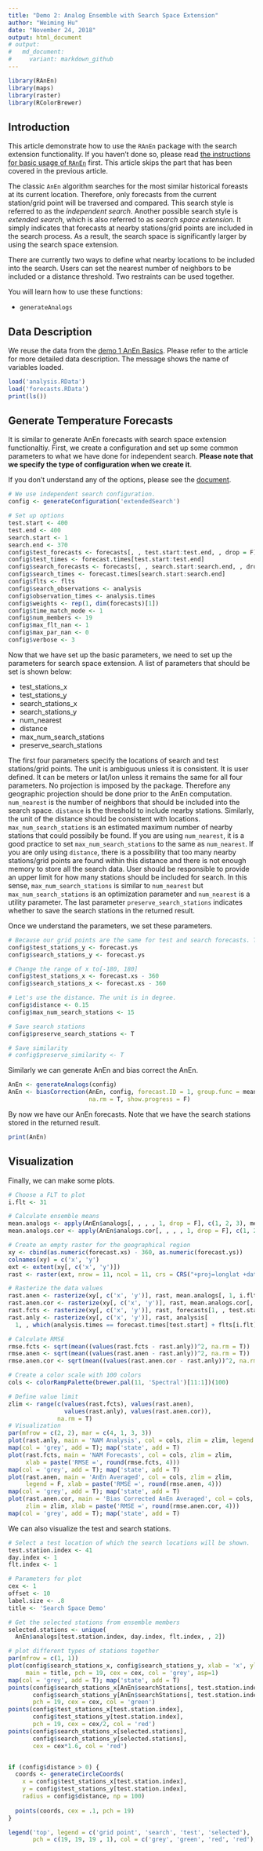 ```yaml
---
title: "Demo 2: Analog Ensemble with Search Space Extension"
author: "Weiming Hu"
date: "November 24, 2018"
output: html_document
# output:
#   md_document:
#     variant: markdown_github
---
```

  
```r
library(RAnEn)
library(maps)
library(raster)
library(RColorBrewer)
```

## Introduction

This article demonstrate how to use the `RAnEn` package with the search extension functionality. If you haven't done so, please read [the instructions for basic usage of `RAnEn`](https://weiming-hu.github.io/AnalogsEnsemble/2018/11/04/demo-1-RAnEn-basics.html) first. This article skips the part that has been covered in the previous article.

The classic `AnEn` algorithm searches for the most similar historical foreasts at its current location. Therefore, only forecasts from the current station/grid point will be traversed and compared. This search style is referred to as the *independent search*. Another possible search style is *extended search*, which is also referred to as *search space extension*. It simply indicates that forecasts at nearby stations/grid points are included in the search process. As a result, the search space is significantly larger by using the search space extension.

There are currently two ways to define what nearby locations to be included into the search. Users can set the nearest number of neighbors to be included or a distance threshold. Two restraints can be used together.

You will learn how to use these functions:

- `generateAnalogs`

## Data Description

We reuse the data from the [demo 1 AnEn Basics](https://weiming-hu.github.io/AnalogsEnsemble/2018/11/04/demo-1-RAnEn-basics.html). Please refer to the article for more detailed data description. The message shows the name of variables loaded.

```r
load('analysis.RData')
load('forecasts.RData')
print(ls())
```

## Generate Temperature Forecasts

It is similar to generate AnEn forecasts with search space extension functionaltiy. First, we create a configuration and set up some common parameters to what we have done for independent search. **Please note that we specify the type of configuration when we create it**.

If you don't understand any of the options, please see the [document](https://weiming-hu.github.io/AnalogsEnsemble/R/reference/generateConfiguration.html).

```r
# We use independent search configuration.
config <- generateConfiguration('extendedSearch')

# Set up options
test.start <- 400
test.end <- 400
search.start <- 1
search.end <- 370
config$test_forecasts <- forecasts[, , test.start:test.end, , drop = F]
config$test_times <- forecast.times[test.start:test.end]
config$search_forecasts <- forecasts[, , search.start:search.end, , drop = F]
config$search_times <- forecast.times[search.start:search.end]
config$flts <- flts
config$search_observations <- analysis
config$observation_times <- analysis.times
config$weights <- rep(1, dim(forecasts)[1])
config$time_match_mode <- 1
config$num_members <- 19
config$max_flt_nan <- 1
config$max_par_nan <- 0
config$verbose <- 3
```

Now that we have set up the basic parameters, we need to set up the parameters for search space extension. A list of parameters that should be set is shown below:

- test_stations_x
- test_stations_y
- search_stations_x
- search_stations_y
- num_nearest
- distance
- max_num_search_stations
- preserve_search_stations

The first four parameters specify the locations of search and test stations/grid points. The unit is ambiguous unless it is consistent. It is user defined. It can be meters or lat/lon unless it remains the same for all four parameters. No projection is imposed by the package. Therefore any geographic projection should be done prior to the AnEn computation. `num_nearest` is the number of neighbors that should be included into the search space. `distance` is the threshold to include nearby stations. Similarly, the unit of the distance should be consistent with locations. `max_num_search_stations` is an estimated maximum number of nearby stations that could possibily be found. If you are using `num_nearest`, it is a good practice to set `max_num_search_stations` to the same as `num_nearest`. If you are only using `distance`, there is a possibility that too many nearby stations/grid points are found within this distance and there is not enough memory to store all the search data. User should be responsible to provide an upper limit for how many stations should be included for search. In this sense, `max_num_search_stations` is similar to `num_nearest` but `max_num_search_stations` is an optimization parameter and `num_nearest` is a utility parameter. The last parameter `preserve_search_stations` indicates whether to save the search stations in the returned result.

Once we understand the parameters, we set these parameters.

```r
# Because our grid points are the same for test and search forecasts. Their locations are the same.
config$test_stations_y <- forecast.ys
config$search_stations_y <- forecast.ys

# Change the range of x to[-180, 180]
config$test_stations_x <- forecast.xs - 360
config$search_stations_x <- forecast.xs - 360

# Let's use the distance. The unit is in degree.
config$distance <- 0.15
config$max_num_search_stations <- 15

# Save search stations
config$preserve_search_stations <- T

# Save similarity
# config$preserve_similarity <- T
```

Similarly we can generate AnEn and bias correct the AnEn.

```r
AnEn <- generateAnalogs(config)
AnEn <- biasCorrection(AnEn, config, forecast.ID = 1, group.func = mean,
                       na.rm = T, show.progress = F)
```

By now we have our AnEn forecasts. Note that we have the search stations stored in the returned result.

```r
print(AnEn)
```

## Visualization

Finally, we can make some plots.

```r
# Choose a FLT to plot
i.flt <- 31

# Calculate ensemble means
mean.analogs <- apply(AnEn$analogs[, , , , 1, drop = F], c(1, 2, 3), mean, na.rm = T)
mean.analogs.cor <- apply(AnEn$analogs.cor[, , , , 1, drop = F], c(1, 2, 3), mean, na.rm = T)

# Create an empty raster for the geographical region
xy <- cbind(as.numeric(forecast.xs) - 360, as.numeric(forecast.ys))
colnames(xy) = c('x', 'y')
ext <- extent(xy[, c('x', 'y')])
rast <- raster(ext, nrow = 11, ncol = 11, crs = CRS("+proj=longlat +datum=WGS84"))

# Rasterize the data values
rast.anen <- rasterize(xy[, c('x', 'y')], rast, mean.analogs[, 1, i.flt], fun = mean)
rast.anen.cor <- rasterize(xy[, c('x', 'y')], rast, mean.analogs.cor[, 1, i.flt], fun = mean)
rast.fcts <- rasterize(xy[, c('x', 'y')], rast, forecasts[1, , test.start, i.flt], fun = mean)
rast.anly <- rasterize(xy[, c('x', 'y')], rast, analysis[
  1, , which(analysis.times == forecast.times[test.start] + flts[i.flt])], fun = mean)

# Calculate RMSE
rmse.fcts <- sqrt(mean((values(rast.fcts - rast.anly))^2, na.rm = T))
rmse.anen <- sqrt(mean((values(rast.anen - rast.anly))^2, na.rm = T))
rmse.anen.cor <- sqrt(mean((values(rast.anen.cor - rast.anly))^2, na.rm = T))

# Create a color scale with 100 colors
cols <- colorRampPalette(brewer.pal(11, 'Spectral')[11:1])(100)

# Define value limit
zlim <- range(c(values(rast.fcts), values(rast.anen),
                values(rast.anly), values(rast.anen.cor)),
              na.rm = T)
# Visualization
par(mfrow = c(2, 2), mar = c(4, 1, 3, 3))
plot(rast.anly, main = 'NAM Analysis', col = cols, zlim = zlim, legend = F)
map(col = 'grey', add = T); map('state', add = T)
plot(rast.fcts, main = 'NAM Forecasts', col = cols, zlim = zlim,
     xlab = paste('RMSE =', round(rmse.fcts, 4)))
map(col = 'grey', add = T); map('state', add = T)
plot(rast.anen, main = 'AnEn Averaged', col = cols, zlim = zlim,
     legend = F, xlab = paste('RMSE =', round(rmse.anen, 4)))
map(col = 'grey', add = T); map('state', add = T)
plot(rast.anen.cor, main = 'Bias Corrected AnEn Averaged', col = cols,
     zlim = zlim, xlab = paste('RMSE =', round(rmse.anen.cor, 4)))
map(col = 'grey', add = T); map('state', add = T)
```

We can also visualize the test and search stations.

```r
# Select a test location of which the search locations will be shown.
test.station.index <- 41
day.index <- 1
flt.index <- 1

# Parameters for plot
cex <- 1
offset <- 10
label.size <- .8
title <- 'Search Space Demo'

# Get the selected stations from ensemble members
selected.stations <- unique(
  AnEn$analogs[test.station.index, day.index, flt.index, , 2])

# plot different types of stations together
par(mfrow = c(1, 1))
plot(config$search_stations_x, config$search_stations_y, xlab = 'x', ylab = 'y',
     main = title, pch = 19, cex = cex, col = 'grey', asp=1)
map(col = 'grey', add = T); map('state', add = T)
points(config$search_stations_x[AnEn$searchStations[, test.station.index]],
       config$search_stations_y[AnEn$searchStations[, test.station.index]],
       pch = 19, cex = cex, col = 'green')
points(config$test_stations_x[test.station.index],
       config$test_stations_y[test.station.index],
       pch = 19, cex = cex/2, col = 'red')
points(config$search_stations_x[selected.stations],
       config$search_stations_y[selected.stations],
       cex = cex*1.6, col = 'red')


if (config$distance > 0) {
  coords <- generateCircleCoords(
    x = config$test_stations_x[test.station.index],
    y = config$test_stations_y[test.station.index],
    radius = config$distance, np = 100)
  
  points(coords, cex = .1, pch = 19)
}

legend('top', legend = c('grid point', 'search', 'test', 'selected'),
       pch = c(19, 19, 19 , 1), col = c('grey', 'green', 'red', 'red'), horiz = T)
```









































